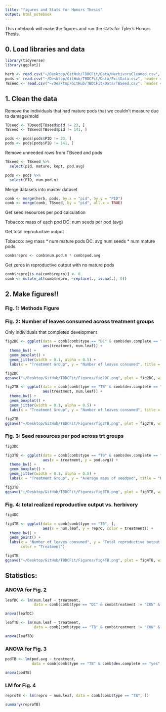 ```yaml
---
title: "figures and Stats for Honors Thesis"
output: html_notebook
---
```


This notebook will make the figures and run the stats for Tyler's Honors Thesis. 

## 0. Load libraries and data

```r
library(tidyverse)
library(ggplot2)
```

```r
herb <- read.csv("~/Desktop/GitHub/TBDCFit/Data/HerbivoryCleaned.csv", header = TRUE)
pods <- read.csv("~/Desktop/GitHub/TBDCFit/Data/ExitData.csv", header = TRUE)
TBseed <- read.csv("~/Desktop/GitHub/TBDCFit/Data/TBSeed.csv", header = TRUE)
```

## 1. Clean the data

Remove the individuals that had mature pods that we couldn't measure due to damage/mold

```r
TBseed <- TBseed[TBseed$pid != 23, ]
TBseed <- TBseed[TBseed$pid != 141, ]
```

```r
pods <- pods[pods$PID != 23, ]
pods <- pods[pods$PID != 141, ]
```

Remove unneeded rows from TBseed and pods

```r
TBseed <- TBseed %>%
  select(pid, mature, kept, pod.avg)
```

```r
pods <- pods %>%
  select(PID, num.pod.m)
```

Merge datasets into master dataset

```r
comb <- merge(herb, pods, by.x = "pid", by.y = "PID")
comb <- merge(comb, TBseed, by = "pid", all.x = TRUE)
```

Get seed resources per pod calculation

Tobacco: mass of each pod
DC: num seeds per pod (avg)

Get total reproductive output

Tobacco: avg mass * num mature pods
DC: avg num seeds * num mature pods

```r
comb$repro <- comb$num.pod.m * comb$pod.avg
```

Get zeros in reproductive output with no mature pods

```r
comb$repro[is.na(comb$repro)] <- 0
comb <- mutate_at(comb$repro, ~replace(., is.na(.), 0))
```


## 2. Make figures!!

### Fig. 1: Methods Figure

### Fig. 2: Number of leaves consumed across treatment groups

Only individuals that completed development

```r
fig2DC <- ggplot(data = comb[comb$type == "DC" & comb$dev.complete == "yes", ], 
                 aes(treatment, num.leaf)) + 
  theme_bw() + 
  geom_boxplot() + 
  geom_jitter(width = 0.1, alpha = 0.5) + 
  labs(x = "Treatment Group", y = "Number of leaves consumed", title = "A) Devil's Claw")

fig2DC
ggsave("~/Desktop/GitHub/TBDCFit/Figures/fig2DC.png", plot = fig2DC, width = 8, height = 5)
```


```r
fig2TB <- ggplot(data = comb[comb$type == "TB" & comb$dev.complete == "yes", ], 
                 aes(treatment, num.leaf)) + 
  theme_bw() + 
  geom_boxplot() + 
  geom_jitter(width = 0.1, alpha = 0.5) + 
  labs(x = "Treatment Group", y = "Number of leaves consumed", title = "B) Tobacco")

fig2TB
ggsave("~/Desktop/GitHub/TBDCFit/Figures/fig2TB.png", plot = fig2TB, width = 8, height = 5)
```

### Fig. 3: Seed resources per pod across trt groups 

```r
fig3DC
```

```r
fig3TB <- ggplot(data = comb[comb$type == "TB" & comb$dev.complete == "yes", ], 
                 aes(x = treatment, y = pod.avg)) + 
  theme_bw() + 
  geom_boxplot() + 
  geom_jitter(width = 0.1, alpha = 0.5) + 
  labs(x = "Treatment Group", y = "Average mass of seedpod", title = "B) Tobacco")

fig3TB
ggsave("~/Desktop/GitHub/TBDCFit/Figures/fig3TB.png", plot = fig3TB, width = 8, height = 5)
```


### Fig. 4: total realized reproductive output vs. herbivory

```r
fig4DC
```


```r
fig4TB <- ggplot(data = comb[comb$type == "TB", ], 
                 aes(x = num.leaf, y = repro, color = treatment)) + 
  theme_bw() + 
  geom_point() + 
  labs(x = "Number of leaves consumed", y = "Total reproductive output (mg of seeds)", title = "B) Tobacco", 
       color = "Treatment")

fig4TB
ggsave("~/Desktop/GitHub/TBDCFit/Figures/fig4TB.png", plot = fig4TB, width = 8, height = 5)
```



## Statistics: 

### ANOVA for Fig. 2

```r
leafDC <- lm(num.leaf ~ treatment, 
             data = comb[comb$type == "DC" & comb$treatment != "CON" & comb$dev.complete == "yes", ])

anova(leafDC)
```


```r
leafTB <- lm(num.leaf ~ treatment, 
             data = comb[comb$type == "TB" & comb$treatment != "CON" & comb$dev.complete == "yes", ])

anova(leafTB)
```

### ANOVA for Fig. 3

```r
podTB <- lm(pod.avg ~ treatment, 
            data = comb[comb$type == "TB" & comb$dev.complete == "yes", ])

anova(podTB)
```

### LM for Fig. 4

```r
reproTB <- lm(repro ~ num.leaf, data = comb[comb$type == "TB", ])

summary(reproTB)
```




